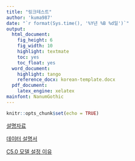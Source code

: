 ```yaml
---
title: "링크테스트"
author: 'kuma987'
date: "`r format(Sys.time(), '%Y년 %B %d일')`"
output:
  html_document: 
    fig_height: 6
    fig_width: 10
    highlight: textmate
    toc: yes
    toc_float: yes
  word_document:
    highlight: tango
    reference_docx: korean-template.docx
  pdf_document:
    latex_engine: xelatex
mainfont: NanumGothic
---
```


```r
knitr::opts_chunk$set(echo = TRUE)
```

<a href = "https://github.com/kuma987/DACON-Jobcare/blob/main/%EC%84%A4%EB%AA%85%EC%9E%90%EB%A3%8C.md" target="_blank"> 설명자료 </a>

<a href = "https://github.com/kuma987/DACON-Jobcare/blob/main/%EC%84%A4%EB%AA%85%EC%9E%90%EB%A3%8C.md#%EB%8D%B0%EC%9D%B4%ED%84%B0-%EC%84%A4%EB%AA%85%EC%84%9C" target="_blank"> 데이터 설명서 </a>

<a href = "https://github.com/kuma987/DACON-Jobcare/blob/main/%EC%84%A4%EB%AA%85%EC%9E%90%EB%A3%8C.md#c50-%EB%AA%A8%EB%8D%B8-%EC%84%A0%EC%A0%95-%EC%9D%B4%EC%9C%A0" target="_blank"> C5.0 모델 설정 이유 </a>


